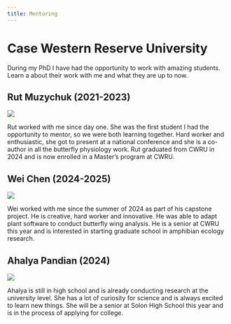 ---
title: Mentoring
---

# Case Western Reserve University

During my PhD I have had the opportunity to work with amazing students. Learn a about their work with me and what they are up to now.

## Rut Muzychuk (2021-2023)

![](Rut_Muzychuk.jpg)

Rut worked with me since day one. She was the first student I had the opportunity to mentor, so we were both learning together. Hard worker and enthusiastic, she got to present at a national conference and she is a co-author in all the butterfly physiology work. Rut graduated from CWRU in 2024 and is now enrolled in a Master's program at CWRU. 

## Wei Chen (2024-2025)

![](Wei_Chen.jpg)

Wei worked with me since the summer of 2024 as part of his capstone project. He is creative, hard worker and innovative. He was able to adapt plant software to conduct butterfly wing analysis. He is a senior at CWRU this year and is interested in starting graduate school in amphibian ecology research.

## Ahalya Pandian (2024)

![](Ahalya_Pandian.jpg)

Ahalya is still in high school and is already conducting research at the university level. She has a lot of curiosity for science and is always excited to learn new things. She will be a senior at Solon High School this year and is in the process of applying for college.